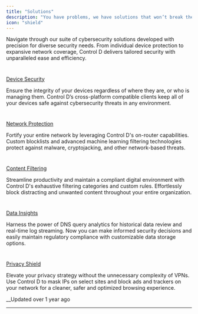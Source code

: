 ```yaml
---
title: "Solutions"
description: "You have problems, we have solutions that won’t break the bank, and won’t require any long term commitments."
icon: "shield"
---
```


Navigate through our suite of cybersecurity solutions developed with precision for diverse security needs. From individual device protection to expansive network coverage, Control D delivers tailored security with unparalleled ease and efficiency.

# 

[Device Security](/docs/secure-end-user-devices)

Ensure the integrity of your devices regardless of where they are, or who is managing them. Control D’s cross-platform compatible clients keep all of your devices safe against cybersecurity threats in any environment.

# 

[Network Protection](/docs/protect-whole-networks)

Fortify your entire network by leveraging Control D's on-router capabilities. Custom blocklists and advanced machine learning filtering technologies protect against malware, cryptojacking, and other network-based threats.

# 

[Content Filtering](/docs/block-unwanted-content)

Streamline productivity and maintain a compliant digital environment with Control D's exhaustive filtering categories and custom rules. Effortlessly block distracting and unwanted content throughout your entire organization.

# 

[Data Insights](/docs/gain-actionable-insights)

Harness the power of DNS query analytics for historical data review and real-time log streaming. Now you can make informed security decisions and easily maintain regulatory compliance with customizable data storage options.

# 

[Privacy Shield](/docs/regain-privacy)

Elevate your privacy strategy without the unnecessary complexity of VPNs. Use Control D to mask IPs on select sites and block ads and trackers on your network for a cleaner, safer and optimized browsing experience.

__Updated over 1 year ago

* * *
